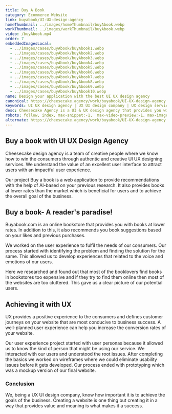 ```yaml
---
title: Buy A Book
category: Ecommerce Website
link: buyabook/UI-UX-design-agency
homeThumbnail: ../images/homeThumbnail/buyAbook.webp
workThumbnail: ../images/workThumbnail/buyAbook.webp
video: /buyAbook.mp4
order: 7
embeddedImagesLocal:
  - ../images/cases/buyAbook/buyAbook1.webp
  - ../images/cases/buyAbook/buyAbook2.webp
  - ../images/cases/buyAbook/buyAbook3.webp
  - ../images/cases/buyAbook/buyAbook4.webp
  - ../images/cases/buyAbook/buyAbook5.webp
  - ../images/cases/buyAbook/buyAbook6.webp
  - ../images/cases/buyAbook/buyAbook7.webp
  - ../images/cases/buyAbook/buyAbook8.webp
  - ../images/cases/buyAbook/buyAbook9.webp
  - ../images/cases/buyAbook/buyAbook10.webp
name: Design your application with the best UI UX design agency
canonical: https://cheesecake.agency/work/buyabook/UI-UX-design-agency
keywords: UI UX design agency | UX UI design company | UX design services | UI UX designing services
desc: Cheesecake Agency is a UI & UX design agency that provides you with memorable UI UX designing services. We work towards providing value and meaning.
robots: follow, index, max-snippet:-1,  max-video-preview:-1, max-image-preview:large
alternate: https://cheesecake.agency/work/buyabook/UI-UX-design-agency
---
```



<section className="info-container">
  <div className="info-wrapper">
    <div className="case-text">
      <h1>Buy a book with UI UX Design Agency</h1>
      <p>
        Cheesecake design agency is a team of creative people where we know how
        to win the consumers through authentic and creative UI UX designing
        services. We understand the value of an excellent user interface to
        attract users with an impactful user experience.
      </p>
      <p>
        Our project Buy a book is a web application to provide recommendations
        with the help of AI-based on your previous research. It also provides
        books at lower rates than the market which is beneficial for users and
        to achieve the overall goal of the business.
      </p>
    </div>
  </div>
</section>

<div>
  <GatsbyImage alt="" image={getImage(props.imgs[0])} />
  <GatsbyImage alt="" image={getImage(props.imgs[1])} />
  <GatsbyImage alt="" image={getImage(props.imgs[2])} />
</div>

<section className="info-container">
  <div className="info-wrapper">
    <div className="case-text">
      <h2>Buy a book- A reader's paradise!</h2>
      <p>
        Buyabook.com is an online bookstore that provides you with books at
        lower rates. In addition to this, it also recommends you book
        suggestions based on your likes and previous purchases.
      </p>
      <p>
        We worked on the user experience to fulfil the needs of our consumers.
        Our process started with identifying the problem and finding the
        solution for the same. This allowed us to develop experiences that
        related to the voice and emotions of our users.
      </p>
    </div>
  </div>
</section>

<div>
  <GatsbyImage alt="" image={getImage(props.imgs[3])} />
  <GatsbyImage alt="" image={getImage(props.imgs[4])} />
</div>

<section className="info-container">
  <div className="info-wrapper">
    <div className="case-text">
      <p>
        Here we researched and found out that most of the booklovers find books
        in bookstores too expensive and if they try to find them online then
        most of the websites are too cluttered. This gave us a clear picture of
        our potential users.
      </p>
    </div>
  </div>
</section>

<div>
  <GatsbyImage alt="" image={getImage(props.imgs[5])} />
  <GatsbyImage alt="" image={getImage(props.imgs[6])} />
</div>

<section className="info-container">
  <div className="info-wrapper">
    <div className="case-text">
      <h2>Achieving it with UX</h2>
      <p>
        UX provides a positive experience to the consumers and defines customer
        journeys on your website that are most conducive to business success. A
        well-planned user experience can help you increase the conversion rates
        of your website.
      </p>
    </div>
  </div>
</section>
<div>
  <GatsbyImage alt="" image={getImage(props.imgs[7])} />
</div>

<section className="info-container">
  <div className="info-wrapper">
    <div className="case-text">
      <p>
        Our user experience project started with user personas because it
        allowed us to know the kind of person that might be using our service.
        We interacted with our users and understood the root issues. After
        completing the basics we worked on wireframes where we could eliminate
        usability issues before it gets developed. Our process ended with
        prototyping which was a mockup version of our final website.
      </p>
    </div>
  </div>
</section>
<div>
  <GatsbyImage alt="" image={getImage(props.imgs[8])} />
  <GatsbyImage alt="" image={getImage(props.imgs[9])} />
</div>

<section className="info-container">
  <div className="info-wrapper">
    <div className="case-text">
      <h3>Conclusion</h3>
      <p>
        We, being a UX UI design company, know how important it is to achieve
        the goals of the business. Creating a website is one thing but creating
        it in a way that provides value and meaning is what makes it a success.
      </p>
    </div>
  </div>
</section>

